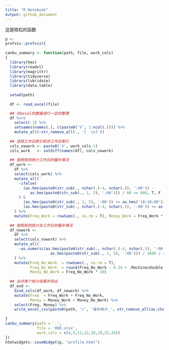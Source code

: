 ```yaml
---
title: "R Notebook"
output: github_document
---
```



这是晓松的函数

```r
p <- 
profvis::profvis({
  
canbu_summary <- function(path, file, work_cols) 
{
  library(hms)
  library(readxl)
  library(magrittr)
  library(tidyverse)
  library(lubridate)
  library(data.table)
  
  setwd(path)
  
  df <- read_excel(file)

  ## 对excel的数据进行一定的整理
  df %<>% 
    select(-1) %>% 
    setnames(names(.), c(paste0('V', 1:ncol(.)))) %>%
    mutate_all(~str_remove_all(., '[  \n]'))
  
  ## 选择工作日索引和非工作日索引
  cols_nowork <- paste0('V', work_cols-1)
  cols_work   <- setdiff(names(df), cols_nowork)
  
  ## 按照规则统计工作日的餐补情况
  df_work <- 
    df %>%
    select(cols_work) %>%
    mutate_all(
      ~ifelse(
        (as.hms(paste0(str_sub(., nchar(.)-4, nchar(.)), ':00')) -
           as.hms(paste0(str_sub(., 1, 5), ':00'))) / 60 >= 600, T, F
      ) & 
        (as.hms(paste0(str_sub(., 1, 5), ':00')) <= as.hms('10:10:00')) &
        (as.hms(paste0(str_sub(., nchar(.)-4, nchar(.)), ':00')) >= as.hms('20:00:00'))
    ) %>% 
    mutate(Freq_Work = rowSums(., na.rm = T), Money_Work = Freq_Work * 20)
  
  ## 按照规则统计非工作日的餐补情况
  df_nowork <-
    df %>%
    select(cols_nowork) %>%
    mutate_all(
      ~as.numeric(as.hms(paste0(str_sub(., nchar(.)-4, nchar(.)), ':00')) -
                    as.hms(paste0(str_sub(., 1, 5), ':00'))) / 3600 / 4
    ) %>% 
    mutate(Freq_No_Work  = rowSums(., na.rm = T),
           Freq_No_Work  = round(Freq_No_Work - 0.34 + .Machine$double.eps*1.1),
           Money_No_Work = Freq_No_Work * 20)
  
  ## 合并两个统计结果并导出
  df_end <- 
    bind_cols(df_work, df_nowork) %>%
    mutate(Freq  = Freq_Work + Freq_No_Work,
           Money = Money_Work + Money_No_Work) %>%
    select(Freq, Money) %>%
    write_excel_csv(paste0(path, '/', '餐补统计_', str_remove_all(as.character(today()), '-'), ".csv"))
  
}
canbu_summary(path = '.', 
              file = '000.xlsx', 
              work_cols = c(4,5,11,12,18,19,25,26))
})
htmlwidgets::saveWidget(p, "profile.html")
```
